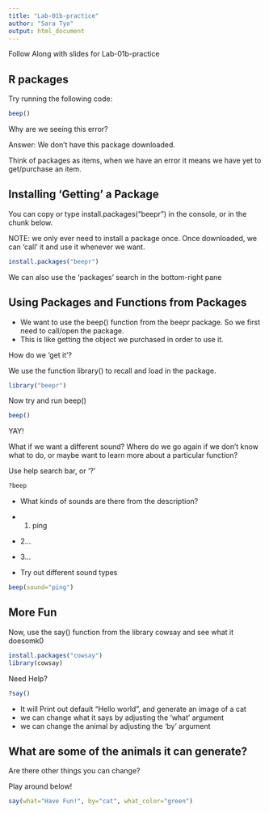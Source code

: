 ```yaml
---
title: "Lab-01b-practice"
author: "Sara Tyo"
output: html_document
---
```


Follow Along with slides for Lab-01b-practice

## R packages

Try running the following code:

```r
beep()
```

Why are we seeing this error?

Answer: We don't have this package downloaded.

Think of packages as items, when we have an error it means we have yet to get/purchase an item.

## Installing 'Getting' a Package

You can copy or type install.packages("beepr") in the console, or in the chunk below.

NOTE: we only ever need to install a package once. Once downloaded, we can 'call' it and use it whenever we want.

```r
install.packages("beepr")
```

We can also use the 'packages' search in the bottom-right pane

## Using Packages and Functions from Packages 

- We want to use the beep() function from the beepr package. So we first need to call/open the package.
- This is like getting the object we purchased in order to use it.

How do we 'get it'?

We use the function library() to recall and load in the package.

```r
library("beepr")
```

Now try and run beep()

```r
beep()
```

YAY!

What if we want a different sound? Where do we go again if we don't know what to do, or maybe want to learn more about a particular function?

Use help search bar, or '?'

```r
?beep
```

- What kinds of sounds are there from the description?

- 1. ping
- 2...
- 3...

- Try out different sound types

```r
beep(sound="ping")
```

## More Fun

Now, use the say() function from the library cowsay and see what it doesomk0    

```r
install.packages("cowsay")
library(cowsay)
```

Need Help?
```r
?say()
```

- It will Print out default "Hello world", and generate an image of a cat
- we can change what it says by adjusting the 'what' argument
- we can change the animal by adjusting the 'by' argument

What are some of the animals it can generate?
-

Are there other things you can change?

Play around below!

```r
say(what="Have Fun!", by="cat", what_color="green")
```


